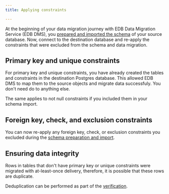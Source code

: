 ```yaml
---
title: Applying constraints

---
```


At the beginning of your data migration journey with EDB Data Migration Service (EDB DMS), you [prepared and imported the schema](prepare_schema.mdx) of your source database. Now, connect to the destination database and re-apply the constraints that were excluded from the schema and data migration.

## Primary key and unique constraints

For primary key and unique constraints, you have already created the tables and constraints in the destination Postgres database. This allowed EDB DMS to map them to the source objects and migrate data successfuly. You don't need do to anything else. 

The same applies to not null constraints if you included them in your schema import.

## Foreign key, check, and exclusion constraints

You can now re-apply any foreign key, check, or exclusion constraints you excluded during the [schema preparation and import](prepare_schema.mdx).

## Ensuring data integrity

Rows in tables that don't have primary key or unique constraints were migrated with at-least-once delivery, therefore, it is possible that these rows are duplicate. 

Deduplication can be performed as part of the [verification](verify_migration.mdx).
